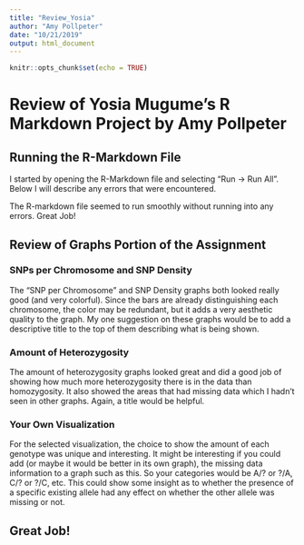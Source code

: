 ---
title: "Review_Yosia"
author: "Amy Pollpeter"
date: "10/21/2019"
output: html_document
---

```{r setup, include=FALSE}
knitr::opts_chunk$set(echo = TRUE)
```

# Review of Yosia Mugume's R Markdown Project by Amy Pollpeter

## Running the R-Markdown File
I started by opening the R-Markdown file and selecting "Run -> Run All".  Below I will describe any errors that were encountered.

The R-markdown file seemed to run smoothly without running into any errors.
Great Job!

## Review of Graphs Portion of the Assignment

### SNPs per Chromosome and SNP Density
The "SNP per Chromosome" and SNP Density graphs both looked really good (and very colorful).  Since the bars are already distinguishing each chromosome, the color may be redundant, but it adds a very aesthetic quality to the graph.
My one suggestion on these graphs would be to add a descriptive title to the top of them describing what is being shown.

### Amount of Heterozygosity
The amount of heterozygosity graphs looked great and did a good job of showing how much more heterozygosity there is in the data than homozygosity.  It also showed the areas that had missing data which I hadn't seen in other graphs.  Again, a title would be helpful.

### Your Own Visualization
For the selected visualization, the choice to show the amount of each genotype was unique and interesting.  It might be interesting if you could add (or maybe it would be better in its own graph), the missing data information to a graph such as this.  So your categories would be A/? or ?/A, C/? or ?/C, etc.  This could show some insight as to whether the presence of a specific existing allele had any effect on whether the other allele was missing or not.

## Great Job!

